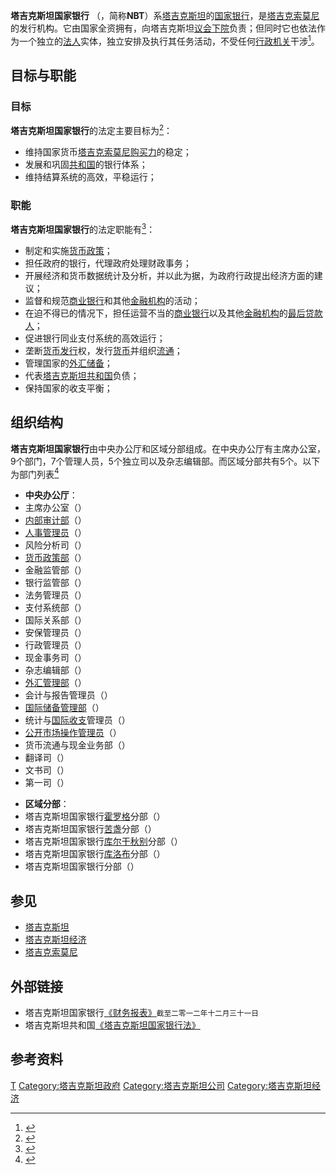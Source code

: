 {{coord|38.591323|68.785832|type:landmark_source:kolossus-frwiki|display=title}}
{{Infobox Central bank
|bank_name_in_local = {{lang-tg|Бонки миллии Тоҷикистон}}<br>{{lang-ru|Национальный банк Таджикистана}}
|image_1 = National_Bank_of_Tajikistan_logo.png
|image_width_1  = 230px
|image_title_1 = '''塔吉克斯坦国家银行标志'''
|headquarters = {{TJK}} [[杜尚别|杜尚别]]
| coordinates    = {{coord|38.591323|68.785832|region:TJ}}
|established = 
| ownership     = 国家
|president = 希里诺夫·阿卜杜贾博尔<ref>{{Cite web|url=http://news.tj/en/news/tajikistan-ready-coming-new-foreign-banks-says-tajik-central-bank-head |title=Tajikistan ready for coming of new foreign banks, says Tajik central bank head |accessdate=2014-07-05 |author=Zarina Ergasheva |last= |first= |authorlink= |coauthors= |date=2013-01-23 |year= |month= |format= |work=Cistran Finance |publisher=news.tj |pages= |language=en |doi= |archiveurl=https://web.archive.org/web/20140106061456/http://news.tj/en/news/tajikistan-ready-coming-new-foreign-banks-says-tajik-central-bank-head |archivedate=2014-01-06 |quote=USHANBE, January 23, 2013, Asia-Plus  -- In connection with Tajikistan’s admission to the World Trade Organization (WTO), the number of branches of foreign banks may increase in Tajikistan, Abdujabbor Shirinov, Chairman of the National Bank of Tajikistan (NBT), announced at a news conference in Dushanbe on January 22. |deadurl=yes }}</ref><br>（Shirinov Abdujabbor）<br>（2012年任职）
|leader_title = 主席
|bank_of = {{TJK}}
|currency = [[塔吉克索莫尼|塔吉克索莫尼]]
|currency_iso = TJS
|reserves =8.78亿美元（包括黄金）<ref>{{Cite web|url=http://www.mofcom.gov.cn/article/i/jyjl/m/201210/20121008410339.shtml |title=塔黄金外汇储备已达8.78亿美元 |accessdate=2014-07-06 |author= |last= |first= |authorlink= |coauthors= |date=2012-10-31 |year= |month= |format= |work=[[中华人民共和国商务部|中华人民共和国商务部]] |publisher=亚洲快讯 |pages= |language=zh-cn |doi= |archiveurl=https://web.archive.org/web/20140706061552/http://www.mofcom.gov.cn/article/i/jyjl/m/201210/20121008410339.shtml |archivedate=2014-07-06 |quote=据央行消息，9月份塔吉克斯坦的黄金外汇储备为8.78亿美元，最近3个月增长了0.22亿美元，增长幅度较大。 |deadurl=yes }}</ref><br>（截止2012年9月）
|borrowing_rate = 
|deposit_rate =
|website = [http://www.nbt.tj www.nbt.tj]
|preceded = 
|succeeded =
|footnotes =
}}

'''塔吉克斯坦国家银行''' （{{lang-en|'''N'''ational '''B'''ank of '''T'''ajikistan}}，简称'''NBT'''）系[[塔吉克斯坦|塔吉克斯坦]]的[[中央銀行|国家银行]]，是[[塔吉克索莫尼|塔吉克索莫尼]]的发行机构。它由国家全资拥有，向塔吉克斯坦[[议会下院|议会下院]]负责；但同时它也依法作为一个独立的[[法人|法人]]实体，独立安排及执行其任务活动，不受任何[[行政机关|行政机关]]干涉<ref>{{Cite web
 |url=http://www.nbt.tj/en/about/ 
 |title=About bank 
 |accessdate=2014-07-06 
 |author= 
 |last= 
 |first= 
 |authorlink= 
 |coauthors= 
 |date= 
 |year= 
 |month= 
 |trans_title= 
 |format= 
 |work= 
 |publisher=National Bank of Tajikistan 
 |pages= 
 |language=en 
 |doi= 
 |archiveurl=https://web.archive.org/web/20140414091721/http://nbt.tj/en/about/ 
 |archivedate=2014-04-14 
 |quote=The National Bank of Tajikistan is central issuance reserve bank of the Republic of Tajikistan and it is ownership of the Republic of Tajikistan. The National Bank of Tajikistan is underreporting of Majlisi Oli Majlisi Namoyandagon of the Republic of Tajikistan (lower chamber of Parliament).NBT is independent legal entity and for its purposes can establish institutions. The National Bank of Tajikistan independently arranges and carries out its activity and within competence allowed to it in accordance with the law it is independent in its activity 
 |deadurl=yes 
}}</ref>。

== 目标与职能 ==

=== 目标 ===

'''塔吉克斯坦国家银行'''的法定主要目标为<ref>{{Cite web
 |url=http://www.nbt.tj/en/about/functions.php 
 |title=Principal Objectives of the National Bank of Tajikistan 
 |accessdate=2014-07-06 
 |author= 
 |last= 
 |first= 
 |authorlink= 
 |coauthors= 
 |date= 
 |year= 
 |month= 
 |trans_title= 
 |format= 
 |work= 
 |publisher=National Bank of Tajikistan 
 |pages= 
 |language=en 
 |doi= 
 |archiveurl=https://web.archive.org/web/20140414065158/http://nbt.tj/en/about/functions.php 
 |archivedate=2014-04-14 
 |quote= 
 |deadurl=yes 
}}</ref>：
*维持国家货币[[塔吉克索莫尼|塔吉克索莫尼]][[购买力|购买力]]的稳定；
*发展和巩固[[共和国|共和国]]的银行体系；
*维持结算系统的高效，平稳运行；

=== 职能 ===

'''塔吉克斯坦国家银行'''的法定职能有<ref>{{Cite web
 |url=http://www.nbt.tj/en/about/functions.php 
 |title=Main Functions of the National Bank of Tajikistan 
 |accessdate=2014-07-06 
 |author= 
 |last= 
 |first= 
 |authorlink= 
 |coauthors= 
 |date= 
 |year= 
 |month= 
 |trans_title= 
 |format= 
 |work= 
 |publisher=National Bank of Tajikistan 
 |pages= 
 |language=en 
 |doi= 
 |archiveurl=https://web.archive.org/web/20140414065158/http://nbt.tj/en/about/functions.php 
 |archivedate=2014-04-14 
 |quote= 
 |deadurl=yes 
}}</ref>：
*制定和实施[[货币政策|货币政策]]； 
*担任政府的银行，代理政府处理财政事务；
*开展经济和货币数据统计及分析，并以此为据，为政府行政提出经济方面的建议； 
*监督和规范[[商业银行|商业银行]]和其他[[金融机构|金融机构]]的活动； 
*在迫不得已的情况下，担任运营不当的[[商业银行|商业银行]]以及其他[[金融机构|金融机构]]的[[最后贷款人|最后贷款人]]；
*促进银行同业支付系统的高效运行；
*垄断[[货币发行|货币发行]]权，发行[[货币|货币]]并组织[[流通|流通]]；
*管理国家的[[外汇储备|外汇储备]]；
*代表[[塔吉克斯坦共和国|塔吉克斯坦共和国]]负债；
*保持国家的收支平衡；

== 组织结构 ==

'''塔吉克斯坦国家银行'''由中央办公厅和区域分部组成。在中央办公厅有主席办公室，9个部门，7个管理人员，5个独立司以及杂志编辑部。而区域分部共有5个。以下为部门列表<ref>{{Cite web
 |url=http://www.nbt.tj/en/about/structure.php 
 |title=Structure of the National Bank of Tajikistan 
 |accessdate=2014-07-06 
 |author= 
 |last= 
 |first= 
 |authorlink= 
 |coauthors= 
 |date= 
 |year= 
 |month= 
 |trans_title= 
 |format= 
 |work= 
 |publisher=National Bank of Tajikistan 
 |pages= 
 |language=en 
 |doi= 
 |archiveurl=https://web.archive.org/web/20140219014456/http://www.nbt.tj/en/about/structure.php 
 |archivedate=2014-02-19 
 |quote= 
 |deadurl=yes 
}}</ref>

*'''中央办公厅'''：
*主席办公室（{{lang-en|Chairman Office}}）
*[[内部审计师|内部审计部]]（{{lang-en|Internal Audit Department}}）
*[[人事管理|人事管理员]]（{{lang-en|Personnel Management}}）
*风险分析司（{{lang-en|Risk Analysis Division}}）
*[[货币政策|货币政策部]]（{{lang-en|Monetary Policy Department}}）
*金融监管部（{{lang-en|Financial Monitoring Department}}）
*银行监管部（{{lang-en|Banking Supervision Department}}）
*法务管理员（{{lang-en|Legal Management}}）
*支付系统部（{{lang-en|Payment Systems Department}}）
*国际关系部（{{lang-en|International relations Department}}）
*安保管理员（{{lang-en|Security Management}}）
*行政管理员（{{lang-en|Administrative Management}}）
*现金事务司（{{lang-en|Cash servicing Division}}）
*杂志编辑部（{{lang-en|Magazine “Bonkdori dar Tojikistan”}}）
*[[外汇|外汇管理部]]（{{lang-en|Foreign Exchange Regulation Department}}）
*会计与报告管理员（{{lang-en|Accounting and Reporting Management}}）
*[[国际储备|国际储备管理部]]（{{lang-en|International Reserves Management Department}}）
*统计与[[国际收支|国际收支]]管理员（{{lang-en|Statistics and balance of payments Management}}）
*[[公开市场操作|公开市场操作管理员]]（{{lang-en|Open Market Operations Management}}）
*货币流通与现金业务部（{{lang-en|Money Circulation and Cash Operations Department}}）
*翻译司（{{lang-en|Translation Division}}）
*文书司（{{lang-en|Clerical Division}}）
*第一司（{{lang-en|First Division}}）

*'''区域分部'''：
*塔吉克斯坦国家银行[[霍罗格|霍罗格]]分部（{{lang-en|Regional Department of the National Bank of Tajikistan in Khorugh town}}）
*塔吉克斯坦国家银行[[苦盏|苦盏]]分部（{{lang-en|Regional Department of the National Bank of Tajikistan in Khujand town}}）
*塔吉克斯坦国家银行[[库尔干秋别|库尔干秋别]]分部（{{lang-en|Regional Department of the National Bank of Tajikistan in the Qurghonteppa town  }}）
*塔吉克斯坦国家银行[[库洛布|库洛布]]分部（{{lang-en|Regional Department of the National Bank of Tajikistan in Kulob town}}）
*塔吉克斯坦国家银行{{link-en|盖尔姆|Gharm}}分部（{{lang-en|Regional Department of the National Bank of Tajikistan in urban village Garm}}）

== 参见 ==

* [[塔吉克斯坦|塔吉克斯坦]]
* [[塔吉克斯坦经济|塔吉克斯坦经济]]
* [[塔吉克索莫尼|塔吉克索莫尼]]

== 外部链接 ==

*塔吉克斯坦国家银行[https://web.archive.org/web/20140203142508/http://www.nbt.tj/files/Fin_State/FinState_2012_en.pdf 《财务报表》]{{en icon}}<small>截至二零一二年十二月三十一日</small>
*塔吉克斯坦共和国[https://web.archive.org/web/20140714134547/http://www.nbt.tj/files/Laws/zak_nbt_en.pdf 《塔吉克斯坦国家银行法》]{{en icon}}

==参考资料==

{{Reflist|2}}

[[Category:中央銀行|T]]
[[Category:塔吉克斯坦政府|Category:塔吉克斯坦政府]]
[[Category:塔吉克斯坦公司|Category:塔吉克斯坦公司]]
[[Category:塔吉克斯坦经济|Category:塔吉克斯坦经济]]

{{Central banks|state = uncollapsed}}
